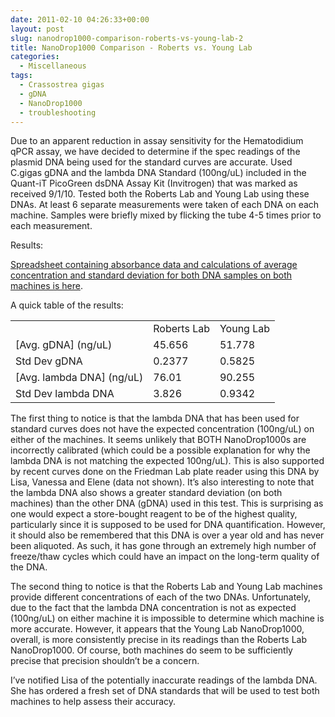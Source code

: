 ```yaml
---
date: 2011-02-10 04:26:33+00:00
layout: post
slug: nanodrop1000-comparison-roberts-vs-young-lab-2
title: NanoDrop1000 Comparison - Roberts vs. Young Lab
categories:
  - Miscellaneous
tags:
  - Crassostrea gigas
  - gDNA
  - NanoDrop1000
  - troubleshooting
---
```


Due to an apparent reduction in assay sensitivity for the Hematodidium qPCR assay, we have decided to determine if the spec readings of the plasmid DNA being used for the standard curves are accurate. Used C.gigas gDNA and the lambda DNA Standard (100ng/uL) included in the Quant-iT PicoGreen dsDNA Assay Kit (Invitrogen) that was marked as received 9/1/10. Tested both the Roberts Lab and Young Lab using these DNAs. At least 6 separate measurements were taken of each DNA on each machine. Samples were briefly mixed by flicking the tube 4-5 times prior to each measurement.

Results:

[Spreadsheet containing absorbance data and calculations of average concentration and standard deviation for both DNA samples on both machines is here](https://spreadsheets.google.com/ccc?hl=en&key=tdVXYq6kndQafj_JUX9_ymw&authkey=CPe7wowL&hl=en#gid=0).

A quick table of the results:

<table class="wiki_table mceItemTable" >
<tbody >
<tr >

<td >
</td>

<td >Roberts Lab
</td>

<td >Young Lab
</td>
</tr>
<tr >

<td >[Avg. gDNA] (ng/uL)
</td>

<td >45.656
</td>

<td >51.778
</td>
</tr>
<tr >

<td >Std Dev gDNA
</td>

<td >0.2377
</td>

<td >0.5825
</td>
</tr>
<tr >

<td >[Avg. lambda DNA] (ng/uL)
</td>

<td >76.01
</td>

<td >90.255
</td>
</tr>
<tr >

<td >Std Dev lambda DNA
</td>

<td >3.826
</td>

<td >0.9342
</td>
</tr>
</tbody>
</table>

The first thing to notice is that the lambda DNA that has been used for standard curves does not have the expected concentration (100ng/uL) on either of the machines. It seems unlikely that BOTH NanoDrop1000s are incorrectly calibrated (which could be a possible explanation for why the lambda DNA is not matching the expected 100ng/uL). This is also supported by recent curves done on the Friedman Lab plate reader using this DNA by Lisa, Vanessa and Elene (data not shown). It's also interesting to note that the lambda DNA also shows a greater standard deviation (on both machines) than the other DNA (gDNA) used in this test. This is surprising as one would expect a store-bought reagent to be of the highest quality, particularly since it is supposed to be used for DNA quantification. However, it should also be remembered that this DNA is over a year old and has never been aliquoted. As such, it has gone through an extremely high number of freeze/thaw cycles which could have an impact on the long-term quality of the DNA.

The second thing to notice is that the Roberts Lab and Young Lab machines provide different concentrations of each of the two DNAs. Unfortunately, due to the fact that the lambda DNA concentration is not as expected (100ng/uL) on either machine it is impossible to determine which machine is more accurate. However, it appears that the Young Lab NanoDrop1000, overall, is more consistently precise in its readings than the Roberts Lab NanoDrop1000. Of course, both machines do seem to be sufficiently precise that precision shouldn't be a concern.

I've notified Lisa of the potentially inaccurate readings of the lambda DNA. She has ordered a fresh set of DNA standards that will be used to test both machines to help assess their accuracy.

